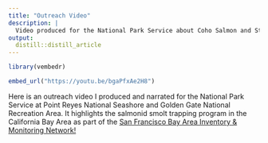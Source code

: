 ```yaml
---
title: "Outreach Video"
description: |
  Video produced for the National Park Service about Coho Salmon and Steelhead Trout in the California Bay Area
output: 
  distill::distill_article
---
```


```r
library(vembedr)
```

```r
embed_url("https://youtu.be/bgaPfxAe2H8")
```

Here is an outreach video I produced and narrated for the National Park Service at Point Reyes National Seashore and Golden Gate National Recreation Area. It highlights the salmonid smolt trapping program in the California Bay Area as part of the [San Francisco Bay Area Inventory & Monitoring Network!](https://www.nps.gov/im/sfan/index.htm)